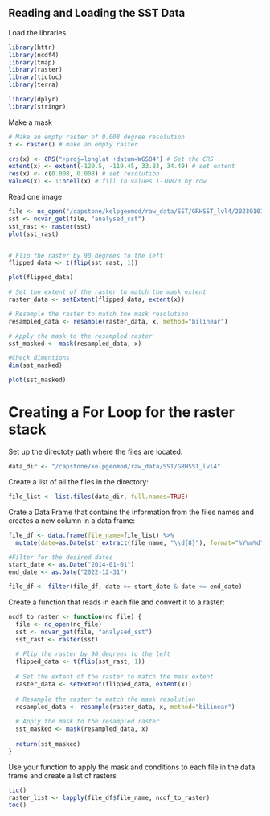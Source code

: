 
## Reading and Loading the SST Data

Load the libraries 
```r
library(httr)
library(ncdf4)
library(tmap)
library(raster)
library(tictoc)
library(terra)

library(dplyr)
library(stringr)
```


Make a mask
```r
# Make an empty raster of 0.008 degree resolution
x <- raster() # make an empty raster

crs(x) <- CRS("+proj=longlat +datum=WGS84") # Set the CRS
extent(x) <- extent(-120.5, -119.45, 33.83, 34.49) # set extent
res(x) <- c(0.008, 0.008) # set resolution
values(x) <- 1:ncell(x) # fill in values 1-10873 by row

```


Read one image
```r
file <- nc_open("/capstone/kelpgeomod/raw_data/SST/GRHSST_lvl4/20230101090000-JPL-L4_GHRSST-SSTfnd-MUR-GLOB-v02.0-fv04.1.dap.nc4")
sst <- ncvar_get(file, "analysed_sst")
sst_rast <- raster(sst)
plot(sst_rast)


# Flip the raster by 90 degrees to the left
flipped_data <- t(flip(sst_rast, 1))

plot(flipped_data)

```


```r

# Set the extent of the raster to match the mask extent
raster_data <- setExtent(flipped_data, extent(x))

# Resample the raster to match the mask resolution
resampled_data <- resample(raster_data, x, method="bilinear")

# Apply the mask to the resampled raster
sst_masked <- mask(resampled_data, x)

#Check dimentions
dim(sst_masked)

plot(sst_masked)

```

# Creating a For Loop for the raster stack

Set up the directoty path where the files are located:
```r
data_dir <- "/capstone/kelpgeomod/raw_data/SST/GRHSST_lvl4"
```


Create a list of all the files in the directory:

```r
file_list <- list.files(data_dir, full.names=TRUE)

```

Crate a Data Frame that contains the information from the files names and creates a new column in a data frame:

```r

file_df <- data.frame(file_name=file_list) %>%
  mutate(date=as.Date(str_extract(file_name, "\\d{8}"), format="%Y%m%d"))

#Filter for the desired dates
start_date <- as.Date("2014-01-01")
end_date <- as.Date("2022-12-31")

file_df <- filter(file_df, date >= start_date & date <= end_date)


```

Create a function that reads in each file and convert it to a raster:

```r

ncdf_to_raster <- function(nc_file) {
  file <- nc_open(nc_file)
  sst <- ncvar_get(file, "analysed_sst")
  sst_rast <- raster(sst)
  
  # Flip the raster by 90 degrees to the left
  flipped_data <- t(flip(sst_rast, 1))
  
  # Set the extent of the raster to match the mask extent
  raster_data <- setExtent(flipped_data, extent(x))
  
  # Resample the raster to match the mask resolution
  resampled_data <- resample(raster_data, x, method="bilinear")
  
  # Apply the mask to the resampled raster
  sst_masked <- mask(resampled_data, x)
  
  return(sst_masked)
}

```


Use your function to apply the mask and conditions to each file in the data frame and create a list of rasters

```r

tic()
raster_list <- lapply(file_df$file_name, ncdf_to_raster)
toc()

```
